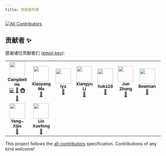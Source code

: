 ```yaml
---
title: 贡献者列表
---
```


<!-- ALL-CONTRIBUTORS-BADGE:START - Do not remove or modify this section -->
[![All Contributors](https://img.shields.io/badge/all_contributors-10-orange.svg?style=flat-square)](#contributors-)
<!-- ALL-CONTRIBUTORS-BADGE:END -->

## 贡献者 ✨

感谢诸位贡献者们 ([emoji key](https://allcontributors.org/docs/en/emoji-key)):

<!-- ALL-CONTRIBUTORS-LIST:START - Do not remove or modify this section -->
<!-- prettier-ignore-start -->
<!-- markdownlint-disable -->
<table>
  <tr>
    <td align="center"><a href="https://github.com/duskmoon314"><img src="https://avatars2.githubusercontent.com/u/20477228?v=4" width="50px;" alt=""/><br /><sub><b>Campbell He</b></sub></a><br /><a href="https://github.com/eesast/docs/commits?author=duskmoon314" title="Code">💻</a> <a href="https://github.com/eesast/docs/commits?author=duskmoon314" title="Documentation">📖</a> <a href="#infra-duskmoon314" title="Infrastructure (Hosting, Build-Tools, etc)">🚇</a> <a href="#maintenance-duskmoon314" title="Maintenance">🚧</a></td>
    <td align="center"><a href="https://github.com/boltma"><img src="https://avatars0.githubusercontent.com/u/6150748?v=4" width="50px;" alt=""/><br /><sub><b>Xiaoyang Ma</b></sub></a><br /><a href="https://github.com/eesast/docs/commits?author=boltma" title="Documentation">📖</a></td>
    <td align="center"><a href="https://github.com/zxdclyz"><img src="https://avatars2.githubusercontent.com/u/44538240?v=4" width="50px;" alt=""/><br /><sub><b>lyz</b></sub></a><br /><a href="https://github.com/eesast/docs/commits?author=zxdclyz" title="Documentation">📖</a></td>
    <td align="center"><a href="https://github.com/xxxxyu"><img src="https://avatars3.githubusercontent.com/u/47287680?v=4" width="50px;" alt=""/><br /><sub><b>Xiangyu Li</b></sub></a><br /><a href="https://github.com/eesast/docs/commits?author=xxxxyu" title="Documentation">📖</a></td>
    <td align="center"><a href="https://github.com/hukz18"><img src="https://avatars3.githubusercontent.com/u/49591637?v=4" width="50px;" alt=""/><br /><sub><b>hukz18</b></sub></a><br /><a href="https://github.com/eesast/docs/commits?author=hukz18" title="Documentation">📖</a></td>
    <td align="center"><a href="https://github.com/Sweetnow"><img src="https://avatars2.githubusercontent.com/u/34758767?v=4" width="50px;" alt=""/><br /><sub><b>Jun Zhang</b></sub></a><br /><a href="https://github.com/eesast/docs/commits?author=Sweetnow" title="Documentation">📖</a></td>
    <td align="center"><a href="https://github.com/BowmanChow"><img src="https://avatars1.githubusercontent.com/u/43898302?v=4" width="50px;" alt=""/><br /><sub><b>Bowman</b></sub></a><br /><a href="https://github.com/eesast/docs/commits?author=BowmanChow" title="Documentation">📖</a></td>
    <td align="center"><a href="https://github.com/DreamDraw"><img src="https://avatars2.githubusercontent.com/u/21218323?v=4" width="50px;" alt=""/><br /><sub><b>DreamDraw Pan</b></sub></a><br /><a href="https://github.com/eesast/docs/commits?author=DreamDraw" title="Documentation">📖</a></td>
  </tr>
  <tr>
    <td align="center"><a href="https://github.com/Yang-Xijie"><img src="https://avatars3.githubusercontent.com/u/57952362?v=4" width="50px;" alt=""/><br /><sub><b>Yang-Xijie</b></sub></a><br /><a href="https://github.com/eesast/docs/commits?author=Yang-Xijie" title="Documentation">📖</a></td>
    <td align="center"><a href="https://github.com/Timothy-LiuXuefeng"><img src="https://avatars3.githubusercontent.com/u/65613511?v=4" width="50px;" alt=""/><br /><sub><b>Liu Xuefeng</b></sub></a><br /><a href="https://github.com/eesast/docs/commits?author=Timothy-LiuXuefeng" title="Documentation">📖</a></td>
  </tr>
</table>

<!-- markdownlint-enable -->
<!-- prettier-ignore-end -->
<!-- ALL-CONTRIBUTORS-LIST:END -->

This project follows the [all-contributors](https://github.com/all-contributors/all-contributors) specification. Contributions of any kind welcome!
